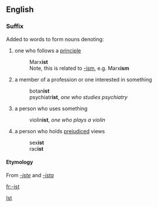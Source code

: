 ==English==
===Suffix===
Added to words to form nouns denoting:
#one who follows a [[principle]]
#:Marx'''ist'''
#:Note, this is related to [[-ism]], e.g. Marx'''ism'''
#a member of a profession or one interested in something
#:botan'''ist'''
#:psychiatr'''ist''', ''one who studies psychiatry''
#a person who uses something
#:violin'''ist''', ''one who plays a violin''
#a person who holds [[prejudiced]] views
#:sex'''ist'''
#:rac'''ist'''
====Etymology====
From {{OF.}} ''[[-iste]]'' and {{L.}} ''[[-ista]]''

[[Category:English suffixes|Ist]]

[[fr:-ist]]